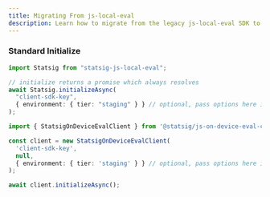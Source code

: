 ```yaml
---
title: Migrating From js-local-eval
description: Learn how to migrate from the legacy js-local-eval SDK to the new on-device evaluation client
---
```


### Standard Initialize

<CodeGroup>

```typescript js-local-eval (Legacy)
import Statsig from "statsig-js-local-eval";

// initialize returns a promise which always resolves
await Statsig.initializeAsync(
  "client-sdk-key",
  { environment: { tier: "staging" } } // optional, pass options here if needed
);
```

```typescript New
import { StatsigOnDeviceEvalClient } from '@statsig/js-on-device-eval-client';

const client = new StatsigOnDeviceEvalClient(
  'client-sdk-key',
  null,
  { environment: { tier: 'staging' } } // optional, pass options here if needed
);

await client.initializeAsync();
```

</CodeGroup>
